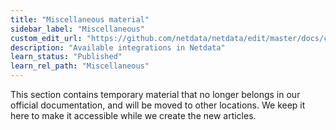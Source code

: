 ```yaml
---
title: "Miscellaneous material"
sidebar_label: "Miscellaneous"
custom_edit_url: "https://github.com/netdata/netdata/edit/master/docs/category-overview-pages/misc-overview.md"
description: "Available integrations in Netdata"
learn_status: "Published"
learn_rel_path: "Miscellaneous"
---
```



This section contains temporary material that no longer belongs in our official documentation, and will
be moved to other locations. We keep it here to make it accessible while we create the new articles. 





